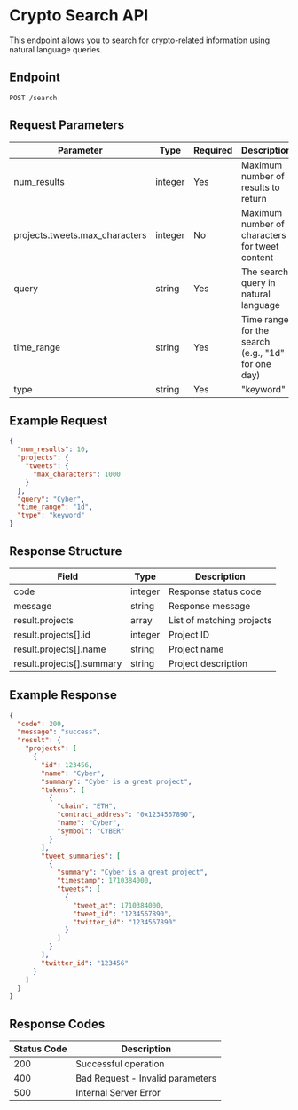 # Crypto Search API

This endpoint allows you to search for crypto-related information using natural language queries.

## Endpoint

```http
POST /search
```

## Request Parameters

| Parameter                      | Type    | Required | Description                                        |
| ------------------------------ | ------- | -------- | -------------------------------------------------- |
| num_results                    | integer | Yes      | Maximum number of results to return                |
| projects.tweets.max_characters | integer | No       | Maximum number of characters for tweet content     |
| query                          | string  | Yes      | The search query in natural language               |
| time_range                     | string  | Yes      | Time range for the search (e.g., "1d" for one day) |
| type                           | string  | Yes      | "keyword"                                          |

## Example Request

```json
{
  "num_results": 10,
  "projects": {
    "tweets": {
      "max_characters": 1000
    }
  },
  "query": "Cyber",
  "time_range": "1d",
  "type": "keyword"
}
```

## Response Structure

| Field                     | Type    | Description               |
| ------------------------- | ------- | ------------------------- |
| code                      | integer | Response status code      |
| message                   | string  | Response message          |
| result.projects           | array   | List of matching projects |
| result.projects[].id      | integer | Project ID                |
| result.projects[].name    | string  | Project name              |
| result.projects[].summary | string  | Project description       |

## Example Response

```json
{
  "code": 200,
  "message": "success",
  "result": {
    "projects": [
      {
        "id": 123456,
        "name": "Cyber",
        "summary": "Cyber is a great project",
        "tokens": [
          {
            "chain": "ETH",
            "contract_address": "0x1234567890",
            "name": "Cyber",
            "symbol": "CYBER"
          }
        ],
        "tweet_summaries": [
          {
            "summary": "Cyber is a great project",
            "timestamp": 1710384000,
            "tweets": [
              {
                "tweet_at": 1710384000,
                "tweet_id": "1234567890",
                "twitter_id": "1234567890"
              }
            ]
          }
        ],
        "twitter_id": "123456"
      }
    ]
  }
}
```

## Response Codes

| Status Code | Description                      |
| ----------- | -------------------------------- |
| 200         | Successful operation             |
| 400         | Bad Request - Invalid parameters |
| 500         | Internal Server Error            |
